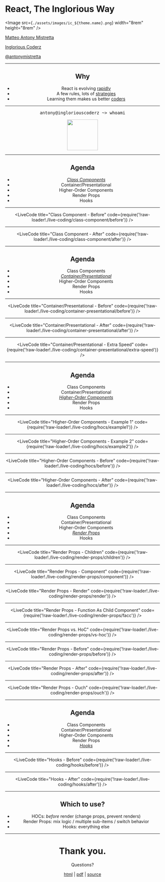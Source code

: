 


<Head>
  <title>React, The Inglorious Way</title>
</Head>

# React, The Inglorious Way

<Image
  src={`./assets/images/ic_${theme.name}.png`}
  width="8rem"
  height="8rem"
/>

[Matteo Antony Mistretta](https://www.linkedin.com/in/antonymistretta/)

[Inglorious Coderz](https://www.ingloriouscoderz.it)

[@antonymistretta](https://twitter.com/antonymistretta)

<Header />

---

## Why

- React is evolving [rapidly](https://reactjs.org/blog/)
- A few rules, lots of [strategies](https://reactjs.org/docs/design-principles.html)
- Learning them makes us better [coders](https://medium.com/@FunctionalWorks/what-functional-programming-is-why-it-makes-you-better-29ee34284a6e)

---

<div style={{ display: 'flex', alignItems: 'center' }}>
  <pre className="language-bash">antony@ingloriouscoderz ~> whoami</pre>
  <Image src="./assets/images/mobile-website-mockup.png" height="100vh" />
</div>

---

## Agenda

- [_Class Components_](#4)
- Container/Presentational
- Higher-Order Components
- Render Props
- Hooks

---

<LiveCode
  title="Class Component - Before"
  code={require('!raw-loader!./live-coding/class-component/before')}
/>

---

<LiveCode
  title="Class Component - After"
  code={require('!raw-loader!./live-coding/class-component/after')}
/>

---

## Agenda

- Class Components
- [_Container/Presentational_](#7)
- Higher-Order Components
- Render Props
- Hooks

---

<LiveCode
  title="Container/Presentational - Before"
  code={require('!raw-loader!./live-coding/container-presentational/before')}
/>

---

<LiveCode
  title="Container/Presentational - After"
  code={require('!raw-loader!./live-coding/container-presentational/after')}
/>

---

<LiveCode
  title="Container/Presentational - Extra Speed"
  code={require('!raw-loader!./live-coding/container-presentational/extra-speed')}
/>

---

## Agenda

- Class Components
- Container/Presentational
- [_Higher-Order Components_](#11)
- Render Props
- Hooks

---

<LiveCode
  title="Higher-Order Components - Example 1"
  code={require('!raw-loader!./live-coding/hocs/example1')}
/>

---

<LiveCode
  title="Higher-Order Components - Example 2"
  code={require('!raw-loader!./live-coding/hocs/example2')}
/>

---

<LiveCode
  title="Higher-Order Components - Before"
  code={require('!raw-loader!./live-coding/hocs/before')}
/>

---

<LiveCode
  title="Higher-Order Components - After"
  code={require('!raw-loader!./live-coding/hocs/after')}
/>

---

## Agenda

- Class Components
- Container/Presentational
- Higher-Order Components
- [_Render Props_](#16)
- Hooks

---

<LiveCode
  title="Render Props - Children"
  code={require('!raw-loader!./live-coding/render-props/children')}
/>

---

<LiveCode
  title="Render Props - Component"
  code={require('!raw-loader!./live-coding/render-props/component')}
/>

---

<LiveCode
  title="Render Props - Render"
  code={require('!raw-loader!./live-coding/render-props/render')}
/>

---

<LiveCode
  title="Render Props - Function As Child Component"
  code={require('!raw-loader!./live-coding/render-props/facc')}
/>

---

<LiveCode
  title="Render Props vs. HoC"
  code={require('!raw-loader!./live-coding/render-props/vs-hoc')}
/>

---

<LiveCode
  title="Render Props - Before"
  code={require('!raw-loader!./live-coding/render-props/before')}
/>

---

<LiveCode
  title="Render Props - After"
  code={require('!raw-loader!./live-coding/render-props/after')}
/>

---

<LiveCode
  title="Render Props - Ouch"
  code={require('!raw-loader!./live-coding/render-props/ouch')}
/>

---

## Agenda

- Class Components
- Container/Presentational
- Higher-Order Components
- Render Props
- [_Hooks_](#25)

---

<LiveCode
  title="Hooks - Before"
  code={require('!raw-loader!./live-coding/hooks/before')}
/>

---

<LiveCode
  title="Hooks - After"
  code={require('!raw-loader!./live-coding/hooks/after')}
/>

---

## Which to use?

- HOCs: _before_ render (change props, prevent renders)
- Render Props: mix logic / multiple sub-items / switch behavior
- Hooks: everything else

---

# Thank you.

Questions?

[html](https://www.ingloriouscoderz.it/react-the-inglorious-way)
|
[pdf](https://www.ingloriouscoderz.it/react-the-inglorious-way/presentation.pdf)
|
[source](https://github.com/IngloriousCoderz/react-the-inglorious-way)
